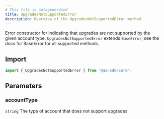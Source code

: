 ```yaml
---
# This file is autogenerated
title: UpgradesNotSupportedError
description: Overview of the UpgradesNotSupportedError method
---
```



Error constructor for indicating that upgrades are not supported by the given account type.
<Note>
`UpgradesNotSupportedError` extends `BaseError`, see the docs for BaseError for all supported methods.
</Note>

## Import

```ts
import { UpgradesNotSupportedError } from "@aa-sdk/core";
```

## Parameters

### accountType

`string`
The type of account that does not support upgrades

